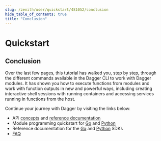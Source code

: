 ```yaml
---
slug: /zenith/user/quickstart/481052/conclusion
hide_table_of_contents: true
title: "Conclusion"
---
```


# Quickstart

## Conclusion

Over the last few pages, this tutorial has walked you, step by step, through the different commands available in the Dagger CLI to work with Dagger modules. It has shown you how to execute functions from modules and work with function outputs in new and powerful ways, including creating interactive shell sessions with running containers and accessing services running in functions from the host.

Continue your journey with Dagger by visiting the links below:

- API [concepts](../../../current/api/975146-concepts.mdx) and [reference documentation](https://docs.dagger.io/api/reference)
- Module programming quickstart for [Go](../../developer/go/525021-quickstart.mdxx) and [Python](../../developer/python/419481-quickstart.mdxx)
- Reference documentation for the [Go](https://pkg.go.dev/dagger.io/dagger) and [Python](https://dagger-io.readthedocs.org/) SDKs
- [FAQ](../../../current/faq.mdxx)
